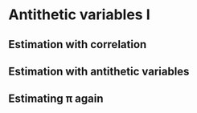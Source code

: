# Antithetic variables I

## Estimation with correlation

## Estimation with antithetic variables

## Estimating π again